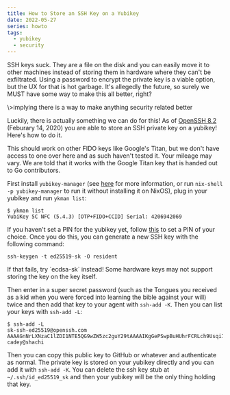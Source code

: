 ```yaml
---
title: How to Store an SSH Key on a Yubikey
date: 2022-05-27
series: howto
tags:
  - yubikey
  - security
---
```


SSH keys suck. They are a file on the disk and you can easily move it to other
machines instead of storing them in hardware where they can't be exfiltrated.
Using a password to encrypt the private key is a viable option, but the UX for
that is hot garbage. It's allegedly the future, so surely we MUST have some way
to make this all better, right?

<XeblogConv name="Numa" mood="delet">
  \>implying there is a way to make anything security related better
</XeblogConv>

Luckily, there is actually something we can do for this! As of [OpenSSH
8.2](https://www.openssh.com/releasenotes.html#8.2) (Feburary 14, 2020) you are
able to store an SSH private key on a yubikey! Here's how to do it.

<XeblogConv name="Mara" mood="hacker">
  This should work on other FIDO keys like Google's Titan, but we don't have
  access to one over here and as such haven't tested it. Your mileage may vary.
  We are told that it works with the Google Titan key that is handed out to Go
  contributors.
</XeblogConv>

First install `yubikey-manager` (see
[here](https://www.yubico.com/support/download/yubikey-manager/) for more
information, or run `nix-shell -p yubikey-manager` to run it without installing
it on NixOS), plug in your yubikey and run `ykman list`:

```
$ ykman list
YubiKey 5C NFC (5.4.3) [OTP+FIDO+CCID] Serial: 4206942069
```

If you haven't set a PIN for the yubikey yet, follow
[this](https://docs.yubico.com/software/yubikey/tools/ykman/FIDO_Commands.html#ykman-fido-access-change-pin-options)
to set a PIN of your choice. Once you do this, you can generate a new SSH key
with the following command:

```
ssh-keygen -t ed25519-sk -O resident
```

<XeblogConv name="Mara" mood="hacker">
  If that fails, try `ecdsa-sk` instead! Some hardware keys may not support
  storing the key on the key itself.
</XeblogConv>

Then enter in a super secret password (such as the Tongues you received as a kid
when you were forced into learning the bible against your will) twice and then
add that key to your agent with `ssh-add -K`. Then you can list your keys with
`ssh-add -L`:

```
$ ssh-add -L
sk-ssh-ed25519@openssh.com AAAAGnNrLXNzaC1lZDI1NTE5QG9wZW5zc2guY29tAAAAIKgGePSwpBuHUhrFCRLch9Usqi7L0fKtgTRnh6F/R+ruAAAABHNzaDo= cadey@shachi
```

Then you can copy this public key to GitHub or whatever and authenticate as
normal. The private key is stored on your yubikey directly and you can add it
with `ssh-add -K`. You can delete the ssh key stub at `~/.ssh/id_ed25519_sk` and
then your yubikey will be the only thing holding that key.
